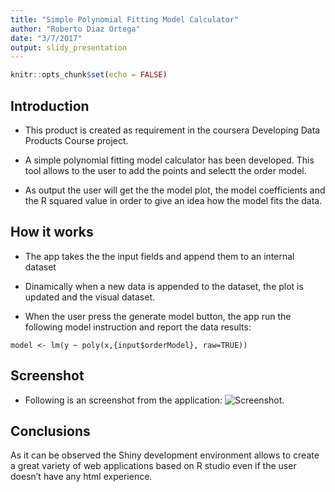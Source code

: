```yaml
---
title: "Simple Polynomial Fitting Model Calculator"
author: "Roberto Diaz Ortega"
date: "3/7/2017"
output: slidy_presentation
---
```


```r
knitr::opts_chunk$set(echo = FALSE)
```

## Introduction

- This product is created as requirement in the coursera Developing Data Products Course project. 

- A simple polynomial fitting model calculator has been developed. This tool allows to the user to add the points and selectt the order model. 

- As output the user will get the the model plot, the model coefficients and the R squared value in order to give an idea how the model fits the data. 

## How it works
- The app takes the the input fields and append them to an internal dataset

- Dinamically when a new data is appended to the dataset, the plot is updated and the visual dataset.

- When the user press the generate model button, the app run the following model instruction and report the data results:
```
model <- lm(y ~ poly(x,{input$orderModel}, raw=TRUE))
```


## Screenshot
- Following is an screenshot from the application:
![Screenshot.](screenshot.png)

## Conclusions

As it can be observed the Shiny development environment allows to create a great variety of web applications based on R studio even if the user doesn't have any html experience. 

